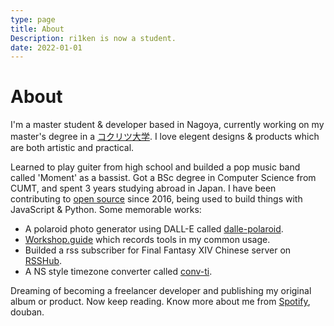 ```yaml
---
type: page
title: About
Description: ri1ken is now a student.
date: 2022-01-01
---
```



<Head>
    <title>ri1ken</title>
</Head>

# About

I'm a master student & developer based in Nagoya, currently working on my master's degree in a [コクリツ大学](https://en.wikipedia.org/wiki/List_of_national_universities_in_Japan). I love elegent designs & products which are both artistic and practical.

Learned to play guiter from high school and builded a pop music band called 'Moment' as a bassist. Got a BSc degree in Computer Science from CUMT, and spent 3 years studying abroad in Japan. I have been contributing to [open source](https://github.com/Kiotlin) since 2016, being used to build things with JavaScript & Python. 
Some memorable works:

 - A polaroid photo generator using DALL-E called [dalle-polaroid](https://github.com/Kiotlin/dalle-polaroid).
 - [Workshop.guide](https://kitbook.iken.moe/) which records tools in my common usage.
 - Builded a rss subscriber for Final Fantasy XIV Chinese server on [RSSHub](https://docs.rsshub.app/game.html#zui-zhong-huan-xiang-14).
 - A NS style timezone converter called [conv-ti](https://kiotlin.github.io/conv-ti/).

Dreaming of becoming a freelancer developer and publishing my original album or product. Now keep reading. Know more about me from [Spotify](https://open.spotify.com/user/c3ekuk2o8bkqi4gvljfnq3gq3?si=e55b077c4cdf495e), douban.